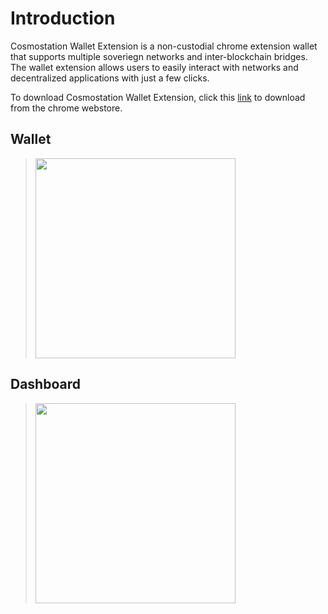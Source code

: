 # Introduction

Cosmostation Wallet Extension is a non-custodial chrome extension wallet that supports multiple soveriegn networks and inter-blockchain bridges. The wallet extension allows users to easily interact with networks and decentralized applications with just a few clicks.

To download Cosmostation Wallet Extension, click this [link](https://chrome.google.com/webstore/detail/cosmostation/fpkhgmpbidmiogeglndfbkegfdlnajnf) to download from the chrome webstore.

## Wallet

> <img src="/img/guide/extension/introduction/detail.png" width="320" />

## Dashboard

> <img src="/img/guide/extension/introduction/dashboard.png" width="320" />
